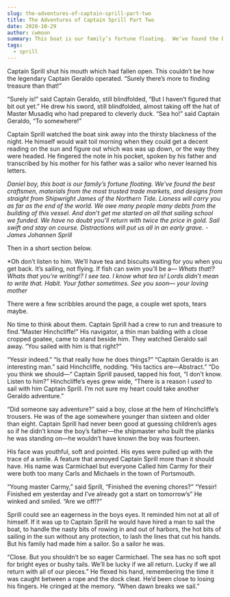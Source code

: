 ```yaml
---
slug: the-adventures-of-captain-sprill-part-two
title: The Adventures of Captain Sprill Part Two
date: 2020-10-29
author: cwmoon
summary: This boat is our family’s fortune floating.  We’ve found the best craftsmen, materials from the most trusted trade markets, and designs from straight from Shipwright James of the Northern Tide.  Lioness will carry you as far as the end of the world. We owe many people many debts from the building of this vessel. 
tags:
  - sprill
---
```



Captain Sprill shut his mouth which had fallen open.  This couldn’t be how the legendary Captain Geraldo operated. “Surely there’s more to finding treasure than that!” 

“Surely is!” said Captain Geraldo, still blindfolded, “But I haven’t figured that bit out yet.”  He drew his sword, still blindfolded, almost taking off the hat of Master Musadiq who had prepared to cleverly duck. “Sea ho!” said Captain Geraldo, “To somewhere!”

Captain Sprill watched the boat sink away into the thirsty blackness of the night.  He himself would wait toil morning when they could get a decent reading on the sun and figure out which was was up down, or the way they were headed.  He fingered the note in his pocket, spoken by his father and transcribed by his mother for his father was a sailor who never learned his letters.

*Daniel boy, this boat is our family’s fortune floating.  We’ve found the best craftsmen, materials from the most trusted trade markets, and designs from straight from Shipwright James of the Northern Tide.  Lioness will carry you as far as the end of the world. We owe many people many debts from the building of this vessel.  And don’t get me started on all that sailing school we funded.  We have no doubt you’ll return with twice the price in gold.  Sail swift and stay on course.  Distractions will put us all in an early grave. - James Johannen Sprill*

Then in a short section below. 

*Oh don’t listen to him.  We’ll have tea and biscuits waiting for you when you get back. It’s sailing, not flying.  If fish can swim you’ll be a—
*Whats that!?  Whats that you’re writing!?  I see tea.  I know what tea is!*
*Lords didn’t mean to write that.  Habit.  Your father sometimes. See you soon— your loving mother*

There were a few scribbles around the page, a couple wet spots, tears maybe.

No time to think about them.  Captain Sprill had a crew to run and treasure to find.“Master Hinchcliffe!”  His navigator, a thin man balding with a close cropped goatee, came to stand beside him.  They watched Geraldo sail away. “You sailed with him is that right?”

“Yessir indeed.”
“Is that really how he does things?”
“Captain Geraldo is an interesting man.” said Hinchcliffe, nodding. “His tactics are—Abstract.”
“Do you think we should—“ Captain Sprill paused, tapped his foot, “I don’t know.  Listen to him?”
Hinchcliffe’s eyes grew wide, “There is a reason I *used* to sail with him Captain Sprill.  I’m not sure my heart could take another Geraldo adventure.”

“Did someone say adventure?” said a boy, close at the hem of Hinchcliffe’s trousers.  He was of the age somewhere younger than sixteen and older than eight.  Captain Sprill had never been good at guessing children’s ages so if he didn’t know the boy’s father—the shipmaster who built the planks he was standing on—he wouldn’t have known the boy was fourteen.

His face was youthful, soft and pointed.  His eyes were pulled up with the trace of a smile.  A feature that annoyed Captain Sprill more than it should have.  His name was Carmichael but everyone Called him Carmy for their were both too many Carls and Michaels in the town of Portsmouth. 

“Young master Carmy,” said Sprill, “Finished the evening chores?” 
“Yessir! Finished em yesterday and I’ve already got a start on tomorrow’s” He winked and smiled.  “Are we off!?” 

Sprill could see an eagerness in the boys eyes.  It reminded him not at all of himself.  If it was up to Captain Sprill he would have hired a man to sail the boat, to handle the nasty bits of rowing in and out of harbors, the hot bits of sailing in the sun without any protection, to lash the lines that cut his hands.  But his family had made him a sailor.  So a sailor he was. 

“Close.  But you shouldn’t be so eager Carmichael.  The sea has no soft spot for bright eyes or bushy tails.  We’ll be lucky if we all return.  Lucky if we all return with all of our pieces.” He flexed his hand, remembering the time it was caught between a rope and the dock cleat.  He’d been close to losing his fingers.  He cringed at the memory.  “When dawn breaks we sail.”

